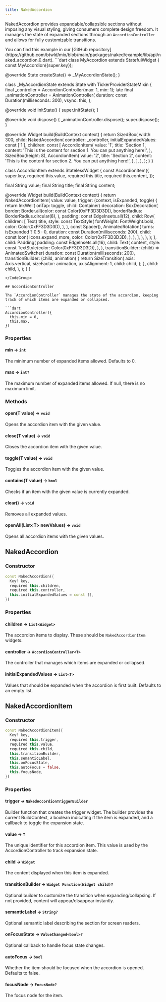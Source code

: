```yaml
---
title: NakedAccordion
---
```


NakedAccordion provides expandable/collapsible sections without imposing any visual styling, giving consumers complete design freedom. It manages the state of expanded sections through an `AccordionController` and allows for fully customizable transitions.

<Info>
  You can find this example in our [GitHub repository](https://github.com/btwld/mix/blob/main/packages/naked/example/lib/api/naked_accordion.0.dart).
</Info>

<CodeGroup title="Real Use Case" defaultLanguage="dart">
```dart
class MyAccordion extends StatefulWidget {
  const MyAccordion({super.key});

  @override
  State<MyAccordion> createState() => _MyAccordionState();
}

class _MyAccordionState extends State<MyAccordion>
    with TickerProviderStateMixin {
  final _controller = AccordionController<String>(max: 1, min: 1);
  late final _animationController = AnimationController(
    duration: const Duration(milliseconds: 300),
    vsync: this,
  );

  @override
  void initState() {
    super.initState();
  }

  @override
  void dispose() {
    _animationController.dispose();
    super.dispose();
  }

  @override
  Widget build(BuildContext context) {
    return SizedBox(
      width: 300,
      child: NakedAccordion<String>(
        controller: _controller,
        initialExpandedValues: const ['1'],
        children: const [
          AccordionItem(
            value: '1',
            title: 'Section 1',
            content:
                'This is the content for section 1. You can put anything here!',
          ),
          SizedBox(height: 8),
          AccordionItem(
            value: '2',
            title: 'Section 2',
            content:
                'This is the content for section 2. You can put anything here!',
          ),
        ],
      ),
    );
  }
}

class AccordionItem extends StatelessWidget {
  const AccordionItem({
    super.key,
    required this.value,
    required this.title,
    required this.content,
  });

  final String value;
  final String title;
  final String content;

  @override
  Widget build(BuildContext context) {
    return NakedAccordionItem<String>(
      value: value,
      trigger: (context, isExpanded, toggle) {
        return InkWell(
          onTap: toggle,
          child: Container(
            decoration: BoxDecoration(
              border: Border.all(color: const Color(0xFF3D3D3D)),
              borderRadius: BorderRadius.circular(8),
            ),
            padding: const EdgeInsets.all(12),
            child: Row(
              children: [
                Text(
                  title,
                  style: const TextStyle(
                    fontWeight: FontWeight.bold,
                    color: Color(0xFF3D3D3D),
                  ),
                ),
                const Spacer(),
                AnimatedRotation(
                  turns: isExpanded ? 0.5 : 0,
                  duration: const Duration(milliseconds: 200),
                  child: const Icon(
                    Icons.expand_more,
                    color: Color(0xFF3D3D3D),
                  ),
                ),
              ],
            ),
          ),
        );
      },
      child: Padding(
        padding: const EdgeInsets.all(16),
        child: Text(
          content,
          style: const TextStyle(color: Color(0xFF3D3D3D)),
        ),
      ),
      transitionBuilder: (child) => AnimatedSwitcher(
        duration: const Duration(milliseconds: 200),
        transitionBuilder: (child, animation) {
          return SizeTransition(
            axis: Axis.vertical,
            sizeFactor: animation,
            axisAlignment: 1,
            child: child,
          );
        },
        child: child,
      ),
    );
  }
}
```
</CodeGroup>

## AccordionController

The `AccordionController` manages the state of the accordion, keeping track of which items are expanded or collapsed.

```dart
AccordionController({
  this.min = 0,
  this.max,
})
```

### Properties

#### min → `int`
The minimum number of expanded items allowed. Defaults to 0.

#### max → `int?`
The maximum number of expanded items allowed. If null, there is no maximum limit.

### Methods

#### open(T value) → `void`
Opens the accordion item with the given value.

#### close(T value) → `void`
Closes the accordion item with the given value.

#### toggle(T value) → `void`
Toggles the accordion item with the given value.

#### contains(T value) → `bool`
Checks if an item with the given value is currently expanded.

#### clear() → `void`
Removes all expanded values.

#### openAll(List&lt;T&gt; newValues) → `void`
Opens all accordion items with the given values.


## NakedAccordion

### Constructor

```dart
const NakedAccordion({
  Key? key,
  required this.children,
  required this.controller,
  this.initialExpandedValues = const [],
})
```

### Properties

#### children → `List<Widget>`
The accordion items to display. These should be `NakedAccordionItem` widgets.

#### controller → `AccordionController<T>`
The controller that manages which items are expanded or collapsed.

#### initialExpandedValues → `List<T>`
Values that should be expanded when the accordion is first built. Defaults to an empty list.

## NakedAccordionItem

### Constructor

```dart
const NakedAccordionItem({
  Key? key,
  required this.trigger,
  required this.value,
  required this.child,
  this.transitionBuilder,
  this.semanticLabel,
  this.onFocusState,
  this.autoFocus = false,
  this.focusNode,
})
```

### Properties

#### trigger → `NakedAccordionTriggerBuilder`
Builder function that creates the trigger widget. The builder provides the current BuildContext, a boolean indicating if the item is expanded, and a callback to toggle the expansion state.

#### value → `T`
The unique identifier for this accordion item. This value is used by the AccordionController to track expansion state.

#### child → `Widget`
The content displayed when this item is expanded.

#### transitionBuilder → `Widget Function(Widget child)?`
Optional builder to customize the transition when expanding/collapsing. If not provided, content will appear/disappear instantly.

#### semanticLabel → `String?`
Optional semantic label describing the section for screen readers.

#### onFocusState → `ValueChanged<bool>?`
Optional callback to handle focus state changes.

#### autoFocus → `bool`
Whether the item should be focused when the accordion is opened. Defaults to false.

#### focusNode → `FocusNode?`
The focus node for the item.